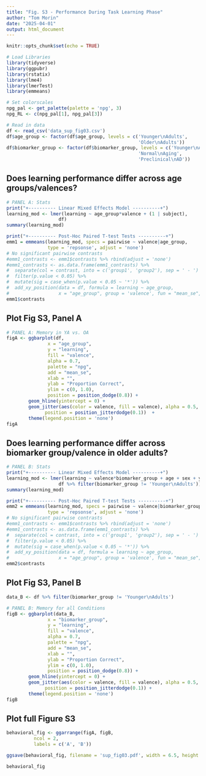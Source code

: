 ```yaml
---
title: "Fig. S3 - Performance During Task Learning Phase"
author: "Tom Morin"
date: "2025-04-01"
output: html_document
---
```


```r
knitr::opts_chunk$set(echo = TRUE)
```

```r
# Load Libraries
library(tidyverse)
library(ggpubr)
library(rstatix)
library(lme4)
library(lmerTest)
library(emmeans)

# Set colorscales
npg_pal <- get_palette(palette = 'npg', 3)
npg_RL <- c(npg_pal[1], npg_pal[3])

# Read in data
df <- read_csv('data_sup_fig03.csv')
df$age_group <- factor(df$age_group, levels = c('Younger\nAdults',
                                                'Older\nAdults'))
df$biomarker_group <- factor(df$biomarker_group, levels = c('Younger\nAdults',
                                                'Normal\nAging',
                                                'Preclinical\nAD'))
```

## Does learning performance differ across age groups/valences?
```r
# PANEL A: Stats
print("+---------- Linear Mixed Effects Model ----------+")
learning_mod <- lmer(learning ~ age_group*valence + (1 | subject), 
                   df)
summary(learning_mod)

print("+---------- Post-Hoc Paired T-test Tests ----------+")
emm1 = emmeans(learning_mod, specs = pairwise ~ valence|age_group,
               type = 'repsonse', adjust = 'none')
# No significant pairwise contrasts
#emm1_contrasts <- emm1$contrasts %>% rbind(adjust = 'none')
#emm1_contrasts <- as.data.frame(emm1_contrasts) %>% 
#  separate(col = contrast, into = c('group1', 'group2'), sep = ' - ') %>%
#  filter(p.value < 0.05) %>%
#  mutate(sig = case_when(p.value < 0.05 ~ '*')) %>%
#  add_xy_position(data = df, formula = learning ~ age_group,
#                  x = "age_group", group = 'valence', fun = "mean_se", dodge = 0.8)
emm1$contrasts
```

## Plot Fig S3, Panel A
```r
# PANEL A: Memory in YA vs. OA
figA <- ggbarplot(df, 
               x = "age_group", 
               y = "learning", 
               fill = "valence",
               alpha = 0.7,
               palette = "npg", 
               add = "mean_se", 
               xlab = "",
               ylab = "Proportion Correct",
               ylim = c(0, 1.0),
               position = position_dodge(0.8)) +
        geom_hline(yintercept = 0) +
        geom_jitter(aes(color = valence, fill = valence), alpha = 0.5,
              position = position_jitterdodge(0.1))  +
        theme(legend.position = 'none')
figA
```
## Does learning performance differ across biomarker group/valence in older adults?
```r
# PANEL B: Stats
print("+---------- Linear Mixed Effects Model ----------+")
learning_mod <- lmer(learning ~ valence*biomarker_group + age + sex + yrs_edu + (1 | subject), 
                   df %>% filter(biomarker_group != 'Younger\nAdults'))
summary(learning_mod)

print("+---------- Post-Hoc Paired T-test Tests ----------+")
emm2 = emmeans(learning_mod, specs = pairwise ~ valence|biomarker_group,
               type = 'repsonse', adjust = 'none')
# No significant pairwise contrasts
#emm1_contrasts <- emm1$contrasts %>% rbind(adjust = 'none')
#emm1_contrasts <- as.data.frame(emm1_contrasts) %>% 
#  separate(col = contrast, into = c('group1', 'group2'), sep = ' - ') %>%
#  filter(p.value < 0.05) %>%
#  mutate(sig = case_when(p.value < 0.05 ~ '*')) %>%
#  add_xy_position(data = df, formula = learning ~ age_group,
#                  x = "age_group", group = 'valence', fun = "mean_se", dodge = 0.8)
emm2$contrasts
```

## Plot Fig S3, Panel B
```r
data_B <- df %>% filter(biomarker_group != 'Younger\nAdults')

# PANEL B: Memory for all Conditions
figB <- ggbarplot(data_B, 
               x = "biomarker_group", 
               y = "learning", 
               fill = "valence",
               alpha = 0.7,
               palette = "npg", 
               add = "mean_se", 
               xlab = "",
               ylab = "Proportion Correct",
               ylim = c(0, 1.0),
               position = position_dodge(0.8)) +
        geom_hline(yintercept = 0) +
        geom_jitter(aes(color = valence, fill = valence), alpha = 0.5,
              position = position_jitterdodge(0.1)) +
        theme(legend.position = 'none')
figB
```

## Plot full Figure S3
```r
behavioral_fig <- ggarrange(figA, figB,
          ncol = 2,
          labels = c('A', 'B'))

ggsave(behavioral_fig, filename = 'sup_fig03.pdf', width = 6.5, height = 2.5, units = 'in')

behavioral_fig
```